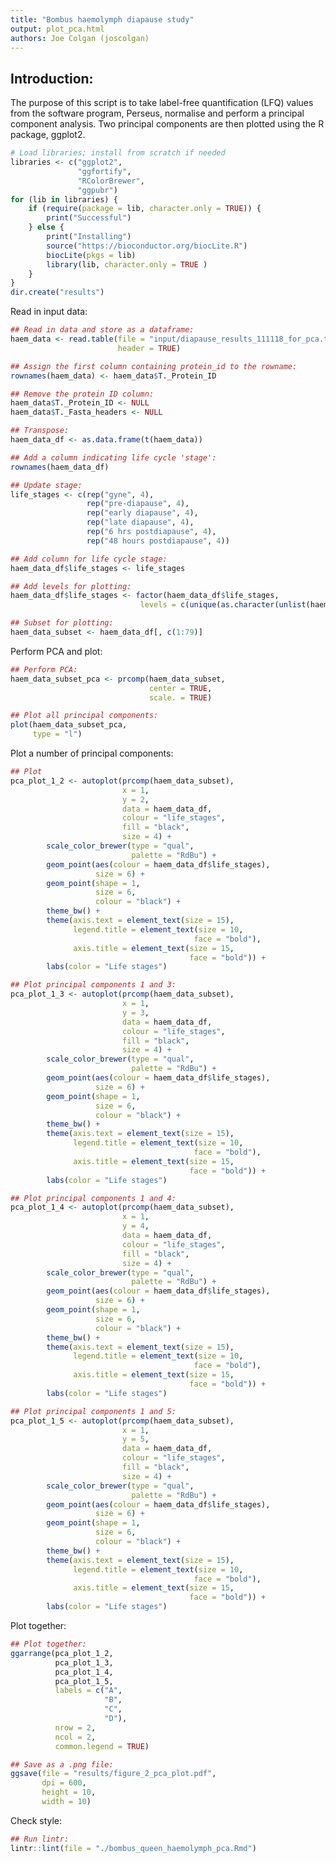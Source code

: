 ```yaml
--- 
title: "Bombus haemolymph diapause study"
output: plot_pca.html
authors: Joe Colgan (joscolgan)
--- 
```


## Introduction:
The purpose of this script is to take label-free quantification (LFQ) values from the software program, Perseus, normalise and perform a principal component analysis. Two principal components are then plotted using the R package, ggplot2. 

```r
# Load libraries; install from scratch if needed
libraries <- c("ggplot2",
               "ggfortify",
               "RColorBrewer",
               "ggpubr")
for (lib in libraries) {
    if (require(package = lib, character.only = TRUE)) {
        print("Successful")
    } else {
        print("Installing")
        source("https://bioconductor.org/biocLite.R")
        biocLite(pkgs = lib)
        library(lib, character.only = TRUE )
    }
}
dir.create("results")
```

Read in input data:

```r
## Read in data and store as a dataframe:
haem_data <- read.table(file = "input/diapause_results_111118_for_pca.txt",
                        header = TRUE)

## Assign the first column containing protein_id to the rowname:
rownames(haem_data) <- haem_data$T._Protein_ID

## Remove the protein ID column:
haem_data$T._Protein_ID <- NULL
haem_data$T._Fasta_headers <- NULL

## Transpose:
haem_data_df <- as.data.frame(t(haem_data))

## Add a column indicating life cycle 'stage':
rownames(haem_data_df)

## Update stage:
life_stages <- c(rep("gyne", 4),
                 rep("pre-diapause", 4),
                 rep("early diapause", 4),
                 rep("late diapause", 4),
                 rep("6 hrs postdiapause", 4),
                 rep("48 hours postdiapause", 4))

## Add column for life cycle stage:
haem_data_df$life_stages <- life_stages

## Add levels for plotting:
haem_data_df$life_stages <- factor(haem_data_df$life_stages,
                             levels = c(unique(as.character(unlist(haem_data_df$life_stages)))))

## Subset for plotting:
haem_data_subset <- haem_data_df[, c(1:79)]
```

Perform PCA and plot:

```r
## Perform PCA:
haem_data_subset_pca <- prcomp(haem_data_subset,
                               center = TRUE,
                               scale. = TRUE)

## Plot all principal components:
plot(haem_data_subset_pca,
     type = "l")
```

Plot a number of principal components:

```r
## Plot
pca_plot_1_2 <- autoplot(prcomp(haem_data_subset),
                         x = 1,
                         y = 2,
                         data = haem_data_df,
                         colour = "life_stages",
                         fill = "black",
                         size = 4) +
        scale_color_brewer(type = "qual",
                           palette = "RdBu") +
        geom_point(aes(colour = haem_data_df$life_stages),
                   size = 6) +
        geom_point(shape = 1,
                   size = 6,
                   colour = "black") +
        theme_bw() +
        theme(axis.text = element_text(size = 15),
              legend.title = element_text(size = 10,
                                         face = "bold"),
              axis.title = element_text(size = 15,
                                        face = "bold")) +
        labs(color = "Life stages")

## Plot principal components 1 and 3:
pca_plot_1_3 <- autoplot(prcomp(haem_data_subset),
                         x = 1,
                         y = 3,
                         data = haem_data_df,
                         colour = "life_stages",
                         fill = "black",
                         size = 4) +
        scale_color_brewer(type = "qual",
                           palette = "RdBu") +
        geom_point(aes(colour = haem_data_df$life_stages),
                   size = 6) +
        geom_point(shape = 1,
                   size = 6,
                   colour = "black") +
        theme_bw() +
        theme(axis.text = element_text(size = 15),
              legend.title = element_text(size = 10,
                                         face = "bold"),
              axis.title = element_text(size = 15,
                                        face = "bold")) +
        labs(color = "Life stages")

## Plot principal components 1 and 4:
pca_plot_1_4 <- autoplot(prcomp(haem_data_subset),
                         x = 1,
                         y = 4,
                         data = haem_data_df,
                         colour = "life_stages",
                         fill = "black",
                         size = 4) +
        scale_color_brewer(type = "qual",
                           palette = "RdBu") +
        geom_point(aes(colour = haem_data_df$life_stages),
                   size = 6) +
        geom_point(shape = 1,
                   size = 6,
                   colour = "black") +
        theme_bw() +
        theme(axis.text = element_text(size = 15),
              legend.title = element_text(size = 10,
                                         face = "bold"),
              axis.title = element_text(size = 15,
                                        face = "bold")) +
        labs(color = "Life stages")

## Plot principal components 1 and 5:
pca_plot_1_5 <- autoplot(prcomp(haem_data_subset),
                         x = 1,
                         y = 5,
                         data = haem_data_df,
                         colour = "life_stages",
                         fill = "black",
                         size = 4) +
        scale_color_brewer(type = "qual",
                           palette = "RdBu") +
        geom_point(aes(colour = haem_data_df$life_stages),
                   size = 6) +
        geom_point(shape = 1,
                   size = 6,
                   colour = "black") +
        theme_bw() +
        theme(axis.text = element_text(size = 15),
              legend.title = element_text(size = 10,
                                         face = "bold"),
              axis.title = element_text(size = 15,
                                        face = "bold")) +
        labs(color = "Life stages")
```

Plot together:

```r
## Plot together:
ggarrange(pca_plot_1_2,
          pca_plot_1_3,
          pca_plot_1_4,
          pca_plot_1_5,
          labels = c("A",
                     "B",
                     "C",
                     "D"),
          nrow = 2,
          ncol = 2,
          common.legend = TRUE)

## Save as a .png file:
ggsave(file = "results/figure_2_pca_plot.pdf",
       dpi = 600,
       height = 10,
       width = 10)
```

Check style:

```r
## Run lintr:
lintr::lint(file = "./bombus_queen_haemolymph_pca.Rmd")
```


